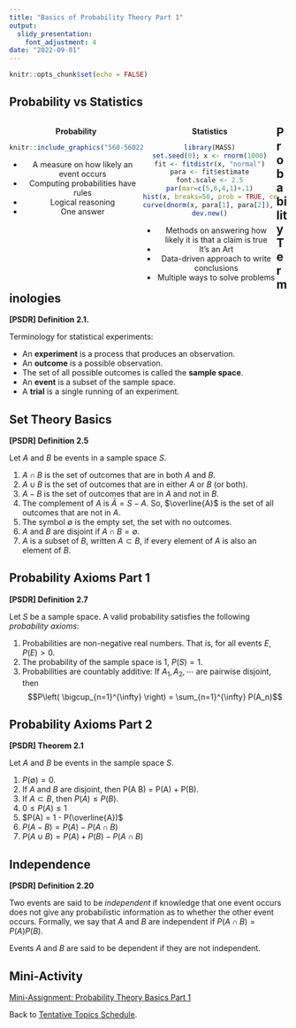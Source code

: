 ---
title: "Basics of Probability Theory Part 1"
output:
  slidy_presentation:
    font_adjustment: 4
date: "2022-09-01"
---

```{r setup, include=FALSE}
knitr::opts_chunk$set(echo = FALSE)
```

## Probability vs Statistics

<div class='left' style='float:left;width:48%'>
<center>
**Probability**

```{r dice-clip-art, echo=FALSE, fig.cap="", out.width="300px", fig.align="center"}
knitr::include_graphics("560-5602283_bunco-clipart.png")
```

  * A measure on how likely an event occurs
  * Computing probabilities have rules
  * Logical reasoning
  * One answer
</center>
</div>

<div class='right' style='float:left;width:48%'>
<center>
**Statistics**

```{r "fig-histogram-x", out.width = "60%", fig.align = "center", fig.path="1-files/", dev=c("png")}
library(MASS)
set.seed(0); x <- rnorm(1000)
fit <- fitdistr(x, "normal")
para <- fit$estimate
font.scale <- 2.5
par(mar=c(5,6,4,1)+.1)
hist(x, breaks=50, prob = TRUE, cex.lab=font.scale, cex.axis=font.scale, cex.main=font.scale, cex.sub=font.scale)
curve(dnorm(x, para[1], para[2]), col = 2, add = TRUE, lwd=4)
dev.new()
```

  * Methods on answering how likely it is that a claim is true
  * It's an Art
  * Data-driven approach to write conclusions
  * Multiple ways to solve problems
</center>
</div>

## Probability Terminologies

**[PSDR] Definition 2.1.**

Terminology for statistical experiments:

- An **experiment** is a process that produces an observation.
- An **outcome** is a possible observation.
- The set of all possible outcomes is called the **sample space**.
- An **event** is a subset of the sample space.
- A **trial** is a single running of an experiment.

## Set Theory Basics

**[PSDR] Definition 2.5**

Let $A$ and $B$ be events in a sample space $S$.

1. $A \cap B$ is the set of outcomes that are in both $A$ and $B$.
2. $A \cup B$ is the set of outcomes that are in either $A$ or $B$ (or both).
3. $A − B$  is the set of outcomes that are in $A$ and not in $B$.
4. The complement of $A$ is $\bar{A} = S - A$. So, $\overline{A}$ is the set of all outcomes that are not in $A$.
5. The symbol $\emptyset$ is the empty set, the set with no outcomes.
6. $A$ and $B$ are disjoint if $A \cap B = \emptyset$.
7. $A$ is a subset of $B$, written $A \subset B$, if every element of $A$ is also an element of $B$.

## Probability Axioms Part 1

**[PSDR] Definition 2.7**

Let $S$ be a sample space. A valid probability satisfies the following *probability axioms*:

1. Probabilities are non-negative real numbers. That is, for all events $E$, $P(E) > 0$.
2. The probability of the sample space is $1$, $P(S) = 1$.
3. Probabilities are countably additive: If $A_1, A_2, \cdots$ are pairwise disjoint, then
$$P\left( \bigcup_{n=1}^{\infty} \right) = \sum_{n=1}^{\infty} P(A_n)$$

## Probability Axioms Part 2

**[PSDR] Theorem 2.1**

Let $A$ and $B$ be events in the sample space $S$.

1. $P(\emptyset) = 0$.
2. If $A$ and $B$ are disjoint, then P(A \cup B) = P(A) + P(B).
3. If $A \subset B$, then $P(A) \le P(B)$.
4. $0 \le P(A) \le 1$
5. $P(A) = 1 - P(\overline{A})$
6. $P(A - B) = P(A) - P(A \cap B)$
7. $P(A \cup B) = P(A) + P(B) - P(A \cap B)$

## Independence

**[PSDR] Definition 2.20**

Two events are said to be *independent* if knowledge that one event occurs does not give any probabilistic information as to whether the other event occurs. Formally, we say that $A$ and $B$ are independent if $P(A \cap B) = P(A)P(B)$.

Events $A$ and $B$ are said to be dependent if they are not independent.

## Mini-Activity

[Mini-Assignment: Probability Theory Basics Part 1](ma-mth461a-20220901.pdf){target="_blank"}

Back to [Tentative Topics Schedule](../../topics.html).
